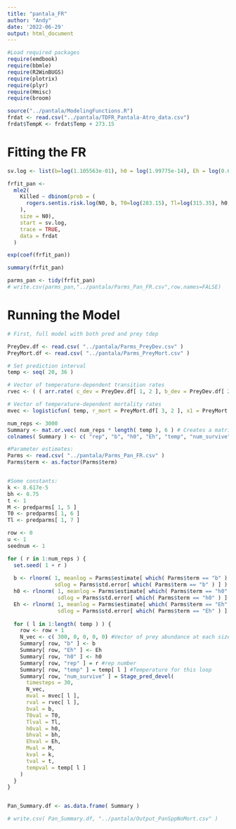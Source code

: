 ```yaml
---
title: "pantala_FR"
author: "Andy"
date: '2022-06-29'
output: html_document
---
```


```r
#Load required packages
require(emdbook)
require(bbmle)
require(R2WinBUGS)
require(plotrix)
require(plyr)
require(Hmisc)
require(broom)

source("../pantala/ModelingFunctions.R")
frdat <- read.csv("../pantala/TDFR_Pantala-Atro_data.csv")
frdat$TempK <- frdat$Temp + 273.15
```

# Fitting the FR

```r
sv.log <- list(b=log(1.105563e-01), h0 = log(1.99775e-14), Eh = log(0.65))

frfit_pan <-
  mle2(
    Killed ~ dbinom(prob = (
      rogers.sentis.risk.log(N0, b, T0=log(283.15), Tl=log(315.35), h0, M=401.6, bh=0.75, Eh, k=8.62e-5, TempK, t=1)
    ),
    size = N0),
    start = sv.log,
    trace = TRUE,
    data = frdat
  )

exp(coef(frfit_pan))

summary(frfit_pan)

parms_pan <- tidy(frfit_pan)
# write.csv(parms_pan,"../pantala/Parms_Pan_FR.csv",row.names=FALSE)
```


# Running the Model

```r
# First, full model with both pred and prey tdep

PreyDev.df <- read.csv( "../pantala/Parms_PreyDev.csv" )
PreyMort.df <- read.csv( "../pantala/Parms_PreyMort.csv" )

# Set prediction interval
temp <- seq( 20, 36 )

# Vector of temperature-dependent transition rates
rvec <- ( ( arr.rate( c_dev = PreyDev.df[ 1, 2 ], b_dev = PreyDev.df[ 2, 2 ], temp ) ) * 5 )

# Vector of temperature-dependent mortality rates
mvec <- logisticfun( temp, r_mort = PreyMort.df[ 3, 2 ], x1 = PreyMort.df[ 1, 2 ], y1 = PreyMort.df[ 2, 2 ] )

num_reps <- 3000
Summary <- mat.or.vec( num_reps * length( temp ), 6 ) # Creates a matrix of r_dev and p values for storing the model output, with five columns
colnames( Summary ) <- c( "rep", "b", "h0", "Eh", "temp", "num_survive" ) # Names the columns in the matrix

#Parameter estimates:
Parms <- read.csv( "../pantala/Parms_Pan_FR.csv" )
Parms$term <- as.factor(Parms$term)


#Some constants:
k <- 8.617e-5
bh <- 0.75
t <- 1
M <- predparms[ 1, 5 ]
T0 <- predparms[ 1, 6 ]
Tl <- predparms[ 1, 7 ]

row <- 0
u <- 1
seednum <- 1

for ( r in 1:num_reps ) {
  set.seed( 1 + r )
  
  b <- rlnorm( 1, meanlog = Parms$estimate[ which( Parms$term == "b" ) ],
               sdlog = Parms$std.error[ which( Parms$term == "b" ) ] )
  h0 <- rlnorm( 1, meanlog = Parms$estimate[ which( Parms$term == "h0" ) ],
                sdlog = Parms$std.error[ which( Parms$term == "h0" ) ] )
  Eh <- rlnorm( 1, meanlog = Parms$estimate[ which( Parms$term == "Eh" ) ],
                sdlog = Parms$std.error[ which( Parms$term == "Eh" ) ] )
  
  for ( l in 1:length( temp ) ) {
    row <- row + 1
    N_vec <- c( 300, 0, 0, 0, 0) #Vector of prey abundance at each size class at the current time step. This starts with 1000 1st instar larvae.
    Summary[ row, "b" ] <- b
    Summary[ row, "Eh" ] <- Eh
    Summary[ row, "h0" ] <- h0
    Summary[ row, "rep" ] = r #rep number
    Summary[ row, "temp" ] = temp[ l ] #Temperature for this loop
    Summary[ row, "num_survive" ] = Stage_pred_devel(
      timesteps = 30,
      N_vec,
      mval = mvec[ l ],
      rval = rvec[ l ],
      bval = b,
      T0val = T0,
      Tlval = Tl,
      h0val = h0,
      bhval = bh,
      Ehval = Eh,
      Mval = M,
      kval = k,
      tval = t,
      tempval = temp[ l ]
    )
  }
}


Pan_Summary.df <- as.data.frame( Summary )

# write.csv( Pan_Summary.df, "../pantala/Output_PanSppNoMort.csv" )
```